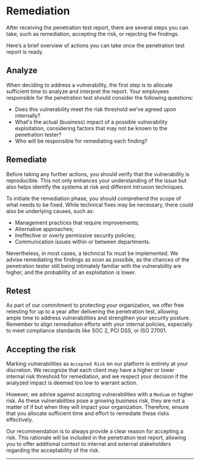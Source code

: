 # Remediation

After receiving the penetration test report, there are several steps you can take, such as remediation, accepting the risk, or rejecting the findings.

Here’s a brief overview of actions you can take once the penetration test report is ready.

## Analyze

When deciding to address a vulnerability, the first step is to allocate sufficient time to analyze and interpret the report. Your employees responsible for the penetration test should consider the following questions:

- Does this vulnerability meet the risk threshold we've agreed upon internally?
- What's the actual (business) impact of a possible vulnerability exploitation, considering factors that may not be known to the penetration tester?
- Who will be responsible for remediating each finding?

## Remediate

Before taking any further actions, you should verify that the vulnerability is reproducible. This not only enhances your understanding of the issue but also helps identify the systems at risk and different intrusion techniques.

To initiate the remediation phase, you should comprehend the scope of what needs to be fixed. While technical fixes may be necessary, there could also be underlying causes, such as:

- Management practices that require improvements;
- Alternative approaches;
- Ineffective or overly permissive security policies;
- Communication issues within or between departments.

Nevertheless, in most cases, a technical fix must be implemented. We advise remediating the findings as soon as possible, as the chances of the penetration tester still being intimately familiar with the vulnerability are higher, and the probability of an exploitation is lower.

## Retest

As part of our commitment to protecting your organization, we offer free retesting for up to a year after delivering the penetration test, allowing ample time to address vulnerabilities and strengthen your security posture. Remember to align remediation efforts with your internal policies, especially to meet compliance standards like SOC 2, PCI DSS, or ISO 27001.

## Accepting the risk

Marking vulnerabilities as `Accepted Risk` on our platform is entirely at your discretion. We recognize that each client may have a higher or lower internal risk threshold for remediation, and we respect your decision if the analyzed impact is deemed too low to warrant action.

However, we advise against accepting vulnerabilities with a `Medium` or higher risk. As these vulnerabilities pose a growing business risk, they are not a matter of if but when they will impact your organization. Therefore, ensure that you allocate sufficient time and effort to remediate these risks effectively.

Our recommendation is to always provide a clear reason for accepting a risk. This rationale will be included in the penetration test report, allowing you to offer additional context to internal and external stakeholders regarding the acceptability of the risk.

---